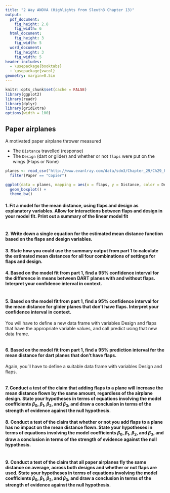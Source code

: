 ```yaml
---
title: "2 Way ANOVA (Highlights from Sleuth3 Chapter 13)"
output:
  pdf_document:
    fig_height: 2.8
    fig_width: 6
  html_document:
    fig_height: 3
    fig_width: 5
  word_document:
    fig_height: 3
    fig_width: 5
header-includes:
  - \usepackage{booktabs}
  - \usepackage{vwcol}
geometry: margin=0.5in
---
```


```r
knitr::opts_chunk$set(cache = FALSE)
library(ggplot2)
library(readr)
library(dplyr)
library(gridExtra)
options(width = 100)
```

## Paper airplanes

A motivated paper airplane thrower measured

* The `Distance` travelled (response)
* The `Design` (dart or glider) and whether or not `flaps` were put on the wings (Flaps or None)

```r
planes <- read_csv("http://www.evanlray.com/data/sdm3/Chapter_29/Ch29_Paper_Planes.csv") %>%
  filter(Paper == "Copier")
```

```r
ggplot(data = planes, mapping = aes(x = flaps, y = Distance, color = Design)) +
  geom_boxplot() +
  theme_bw()
```

#### 1. Fit a model for the mean distance, using flaps and design as explanatory variables.  Allow for interactions between flaps and design in your model fit.  Print out a summary of the linear model fit

```r

```

#### 2. Write down a single equation for the estimated mean distance function based on the flaps and design variables.



#### 3. State how you could use the summary output from part 1 to calculate the estimated mean distances for all four combinations of settings for flaps and design.



#### 4. Based on the model fit from part 1, find a 95% confidence interval for the difference in means between DART planes with and without flaps.  Interpret your confidence interval in context.

```r

```



#### 5. Based on the model fit from part 1, find a 95% confidence interval for the mean distance for glider planes that don't have flaps.  Interpret your confidence interval in context.

You will have to define a new data frame with variables Design and flaps that have the appropriate variable values, and call predict using that new data frame.

```r

```

#### 6. Based on the model fit from part 1, find a 95% prediction interval for the mean distance for dart planes that don't have flaps.

Again, you'll have to define a suitable data frame with variables Design and flaps.

```r

```



#### 7. Conduct a test of the claim that adding flaps to a plane will increase the mean distance flown by the same amount, regardless of the airplane design.  State your hypotheses in terms of equations involving the model coefficients $\beta_0$, $\beta_1$, $\beta_2$, and $\beta_3$, and draw a conclusion in terms of the strength of evidence against the null hypothesis.



#### 8. Conduct a test of the claim that whether or not you add flaps to a plane has no impact on the mean distance flown.  State your hypotheses in terms of equations involving the model coefficients $\beta_0$, $\beta_1$, $\beta_2$, and $\beta_3$, and draw a conclusion in terms of the strength of evidence against the null hypothesis.



```r

```



#### 9. Conduct a test of the claim that all paper airplanes fly the same distance on average, across both designs and whether or not flaps are used.  State your hypotheses in terms of equations involving the model coefficients $\beta_0$, $\beta_1$, $\beta_2$, and $\beta_3$, and draw a conclusion in terms of the strength of evidence against the null hypothesis.


